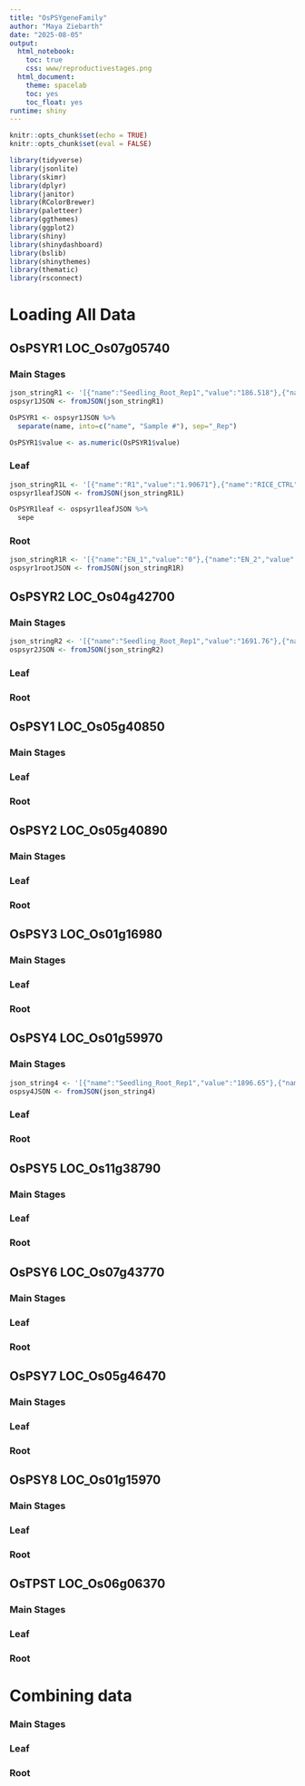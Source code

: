 ```yaml
---
title: "OsPSYgeneFamily"
author: "Maya Ziebarth"
date: "2025-08-05"
output: 
  html_notebook: 
    toc: true
    css: www/reproductivestages.png
  html_document:
    theme: spacelab
    toc: yes
    toc_float: yes
runtime: shiny
---
```


```r
knitr::opts_chunk$set(echo = TRUE)
knitr::opts_chunk$set(eval = FALSE)

library(tidyverse)
library(jsonlite)
library(skimr)
library(dplyr)
library(janitor)
library(RColorBrewer)
library(paletteer)
library(ggthemes)
library(ggplot2)
library(shiny)
library(shinydashboard)
library(bslib)
library(shinythemes)
library(thematic)
library(rsconnect)
```

# Loading All Data 

## OsPSYR1	LOC_Os07g05740
### Main Stages 
```r
json_stringR1 <- '[{"name":"Seedling_Root_Rep1","value":"186.518"},{"name":"Seedling_Root_Rep2","value":"299.477"},{"name":"Seedling_Root_Rep3","value":"255.581"},{"name":"MatureLeaf_Rep1","value":"34.4201"},{"name":"MatureLeaf_Rep2","value":"8.15198"},{"name":"MatureLeaf_Rep3","value":"41.2431"},{"name":"YoungLeaf_Rep1","value":"61.7583"},{"name":"YoungLeaf_Rep2","value":"106.041"},{"name":"YoungLeaf_Rep3","value":"46.173"},{"name":"SAM_Rep1","value":"1371.08"},{"name":"SAM_Rep2","value":"1846.28"},{"name":"SAM_Rep3","value":"1374.58"},{"name":"YoungInflorescence_Rep1","value":"387.136"},{"name":"YoungInflorescence_Rep2","value":"339.229"},{"name":"YoungInflorescence_Rep3","value":"314.496"},{"name":"InflorescenceP2_Rep1","value":"190.025"},{"name":"InflorescenceP2_Rep2","value":"214.833"},{"name":"InflorescenceP2_Rep3","value":"218.335"},{"name":"InflorescenceP3_Rep1","value":"393.506"},{"name":"InflorescenceP3_Rep2","value":"370.559"},{"name":"InflorescenceP3_Rep3","value":"386.242"},{"name":"InflorescenceP4_Rep1","value":"305.965"},{"name":"InflorescenceP4_Rep2","value":"272.508"},{"name":"InflorescenceP4_Rep3","value":"306.641"},{"name":"InflorescenceP5_Rep1","value":"546.943"},{"name":"InflorescenceP5_Rep2","value":"498.505"},{"name":"InflorescenceP5_Rep3","value":"553.791"},{"name":"InflorescenceP6_Rep1","value":"122.77"},{"name":"InflorescenceP6_Rep2","value":"190.882"},{"name":"InflorescenceP6_Rep3","value":"148.922"},{"name":"Seed_S1_Rep1","value":"451.299"},{"name":"Seed_S1_Rep2","value":"738.009"},{"name":"Seed_S1_Rep3","value":"724.682"},{"name":"Seed_S2_Rep1","value":"131.774"},{"name":"Seed_S2_Rep2","value":"101.909"},{"name":"Seed_S2_Rep3","value":"175.655"},{"name":"Seed_S3_Rep1","value":"165.845"},{"name":"Seed_S3_Rep2","value":"113.435"},{"name":"Seed_S3_Rep3","value":"159.465"},{"name":"Seed_S4_Rep1","value":"113.005"},{"name":"Seed_S4_Rep2","value":"86.3515"},{"name":"Seed_S4_Rep3","value":"90.604"},{"name":"Seed_S5_Rep1","value":"122.226"},{"name":"Seed_S5_Rep2","value":"83.6413"},{"name":"Seed_S5_Rep3","value":"81.2791"},{"name":"Stigma_Rep1","value":"105.169"},{"name":"Stigma_Rep2","value":"117.937"},{"name":"Stigma_Rep3","value":"115.129"},{"name":"Ovary_Rep1","value":"398.195"},{"name":"Ovary_Rep2","value":"416.751"},{"name":"Ovary_Rep3","value":"337.358"},{"name":"SuspensionCell_Rep1","value":"194.988"},{"name":"Shoot_Rep1","value":"87.6737"},{"name":"Root_Rep1","value":"106.742"},{"name":"Anther_Rep1","value":"41.0533"},{"name":"Embryo_Rep1","value":"361.636"},{"name":"Endosperm_Rep1","value":"9.93091"},{"name":"5d-seed_Rep1","value":"109.226"}, {"name":"Aerobic_coleoptile_Rep1","value":"176.223"},{"name":"Aerobic_coleoptile_Rep2","value":"119.402"},{"name":"Anoxic_coleoptile_Rep1","value":"279.939"},{"name":"Anoxic_coleoptile_Rep2","value":"213.459"}, {"name":"RICE_CTRL","value":"115.129"}]'
ospsyr1JSON <- fromJSON(json_stringR1)
```

```r
OsPSYR1 <- ospsyr1JSON %>% 
  separate(name, into=c("name", "Sample #"), sep="_Rep") 

OsPSYR1$value <- as.numeric(OsPSYR1$value)
```


### Leaf 
```r
json_stringR1L <- '[{"name":"R1","value":"1.90671"},{"name":"RICE_CTRL","value":"0.647706"},{"name":"R2","value":"2.12788"},{"name":"R3","value":"0.908569"},{"name":"R4","value":"0.944498"},{"name":"R5","value":"0.341341"},{"name":"R6","value":"0.16714"},{"name":"R7","value":"0.143236"},{"name":"R8","value":"0.154641"},{"name":"R9","value":"0.131562"},{"name":"R10","value":"0.10658"},{"name":"R11","value":"0.192609"}]'
ospsyr1leafJSON <- fromJSON(json_stringR1L)
```

```r
OsPSYR1leaf <- ospsyr1leafJSON %>% 
  sepe
```



### Root
```r
json_stringR1R <- '[{"name":"EN_1","value":"0"},{"name":"EN_2","value":"0"},{"name":"EN_3","value":"0"},{"name":"Med_CTRL","value":"0"},{"name":"X35S_1","value":"0"},{"name":"X35S_2","value":"0"},{"name":"X35S_3","value":"0"},{"name":"MZ_1","value":"0"},{"name":"MZ_2","value":"0"},{"name":"MZ_3","value":"0"},{"name":"V_1","value":"0"},{"name":"V_2","value":"0"},{"name":"V_3","value":"0"},{"name":"MCO_1A","value":"0"},{"name":"MCO_1B","value":"0.657433"},{"name":"MCO_2A","value":"0"},{"name":"MCO_2B","value":"0"}]'
ospsyr1rootJSON <- fromJSON(json_stringR1R)
```



## OsPSYR2	LOC_Os04g42700
### Main Stages 
```r
json_stringR2 <- '[{"name":"Seedling_Root_Rep1","value":"1691.76"},{"name":"Seedling_Root_Rep2","value":"1613.14"},{"name":"Seedling_Root_Rep3","value":"1472.27"},{"name":"MatureLeaf_Rep1","value":"241.107"},{"name":"MatureLeaf_Rep2","value":"267.32"},{"name":"MatureLeaf_Rep3","value":"574.511"},{"name":"YoungLeaf_Rep1","value":"928.539"},{"name":"YoungLeaf_Rep2","value":"956.677"},{"name":"YoungLeaf_Rep3","value":"894.605"},{"name":"SAM_Rep1","value":"999.701"},{"name":"SAM_Rep2","value":"975.001"},{"name":"SAM_Rep3","value":"857.725"},{"name":"YoungInflorescence_Rep1","value":"4020.89"},{"name":"YoungInflorescence_Rep2","value":"2410.54"},{"name":"YoungInflorescence_Rep3","value":"2858.52"},{"name":"InflorescenceP2_Rep1","value":"2137.13"},{"name":"InflorescenceP2_Rep2","value":"2267.71"},{"name":"InflorescenceP2_Rep3","value":"2276.46"},{"name":"InflorescenceP3_Rep1","value":"4046.53"},{"name":"InflorescenceP3_Rep2","value":"3618.31"},{"name":"InflorescenceP3_Rep3","value":"4421.7"},{"name":"InflorescenceP4_Rep1","value":"4433.8"},{"name":"InflorescenceP4_Rep2","value":"4145.5"},{"name":"InflorescenceP4_Rep3","value":"4889.35"},{"name":"InflorescenceP5_Rep1","value":"2523.14"},{"name":"InflorescenceP5_Rep2","value":"2429.34"},{"name":"InflorescenceP5_Rep3","value":"2282.03"},{"name":"InflorescenceP6_Rep1","value":"1733.76"},{"name":"InflorescenceP6_Rep2","value":"1823.38"},{"name":"InflorescenceP6_Rep3","value":"1736.75"},{"name":"Seed_S1_Rep1","value":"2381.32"},{"name":"Seed_S1_Rep2","value":"2697.48"},{"name":"Seed_S1_Rep3","value":"2712.98"},{"name":"Seed_S2_Rep1","value":"2037.99"},{"name":"Seed_S2_Rep2","value":"1696.04"},{"name":"Seed_S2_Rep3","value":"2037.93"},{"name":"Seed_S3_Rep1","value":"1262.18"},{"name":"Seed_S3_Rep2","value":"1408.55"},{"name":"Seed_S3_Rep3","value":"1731.29"},{"name":"Seed_S4_Rep1","value":"1036.33"},{"name":"Seed_S4_Rep2","value":"904.301"},{"name":"Seed_S4_Rep3","value":"1113.98"},{"name":"Seed_S5_Rep1","value":"712.078"},{"name":"Seed_S5_Rep2","value":"766.468"},{"name":"Seed_S5_Rep3","value":"697.543"},{"name":"Stigma_Rep1","value":"1738"},{"name":"Stigma_Rep2","value":"1634.51"},{"name":"Stigma_Rep3","value":"1553.69"},{"name":"Ovary_Rep1","value":"1246.51"},{"name":"Ovary_Rep2","value":"1279.12"},{"name":"Ovary_Rep3","value":"1246.23"},{"name":"SuspensionCell_Rep1","value":"846.182"},{"name":"Shoot_Rep1","value":"363.016"},{"name":"Root_Rep1","value":"1197.82"},{"name":"Anther_Rep1","value":"413.025"},{"name":"Embryo_Rep1","value":"900.979"},{"name":"Endosperm_Rep1","value":"265.912"},{"name":"5d-seed_Rep1","value":"287.304"}, {"name":"Aerobic_coleoptile_Rep1","value":"1448.79"},{"name":"Aerobic_coleoptile_Rep2","value":"1283.9"},{"name":"Anoxic_coleoptile_Rep1","value":"789.858"},{"name":"Anoxic_coleoptile_Rep2","value":"857.482"}, {"name":"RICE_CTRL","value":"1070.69"}]'
ospsyr2JSON <- fromJSON(json_stringR2)
```


### Leaf 

### Root


## OsPSY1	LOC_Os05g40850
### Main Stages 

### Leaf 

### Root


## OsPSY2	LOC_Os05g40890
### Main Stages 

### Leaf 

### Root


## OsPSY3	LOC_Os01g16980
### Main Stages 

### Leaf 

### Root


## OsPSY4	LOC_Os01g59970
### Main Stages 
```r
json_string4 <- '[{"name":"Seedling_Root_Rep1","value":"1896.65"},{"name":"Seedling_Root_Rep2","value":"1844.54"},{"name":"Seedling_Root_Rep3","value":"1916.31"},{"name":"MatureLeaf_Rep1","value":"1375.48"},{"name":"MatureLeaf_Rep2","value":"1321.41"},{"name":"MatureLeaf_Rep3","value":"1679.63"},{"name":"YoungLeaf_Rep1","value":"2111.38"},{"name":"YoungLeaf_Rep2","value":"1913.63"},{"name":"YoungLeaf_Rep3","value":"2860.13"},{"name":"SAM_Rep1","value":"669.913"},{"name":"SAM_Rep2","value":"737.604"},{"name":"SAM_Rep3","value":"550.782"},{"name":"YoungInflorescence_Rep1","value":"880.759"},{"name":"YoungInflorescence_Rep2","value":"1064.84"},{"name":"YoungInflorescence_Rep3","value":"1501.67"},{"name":"InflorescenceP2_Rep1","value":"1033.92"},{"name":"InflorescenceP2_Rep2","value":"948.022"},{"name":"InflorescenceP2_Rep3","value":"941.335"},{"name":"InflorescenceP3_Rep1","value":"1035.9"},{"name":"InflorescenceP3_Rep2","value":"1364.78"},{"name":"InflorescenceP3_Rep3","value":"1295.84"},{"name":"InflorescenceP4_Rep1","value":"1324.48"},{"name":"InflorescenceP4_Rep2","value":"1457.69"},{"name":"InflorescenceP4_Rep3","value":"1280.95"},{"name":"InflorescenceP5_Rep1","value":"1089.39"},{"name":"InflorescenceP5_Rep2","value":"1451.68"},{"name":"InflorescenceP5_Rep3","value":"1324.47"},{"name":"InflorescenceP6_Rep1","value":"2376.01"},{"name":"InflorescenceP6_Rep2","value":"2670.33"},{"name":"InflorescenceP6_Rep3","value":"2839.44"},{"name":"Seed_S1_Rep1","value":"1980.76"},{"name":"Seed_S1_Rep2","value":"1972.66"},{"name":"Seed_S1_Rep3","value":"2391.39"},{"name":"Seed_S2_Rep1","value":"1459.54"},{"name":"Seed_S2_Rep2","value":"1620.12"},{"name":"Seed_S2_Rep3","value":"1530.8"},{"name":"Seed_S3_Rep1","value":"1690.4"},{"name":"Seed_S3_Rep2","value":"1531.55"},{"name":"Seed_S3_Rep3","value":"1577.77"},{"name":"Seed_S4_Rep1","value":"1912.15"},{"name":"Seed_S4_Rep2","value":"1894.71"},{"name":"Seed_S4_Rep3","value":"2120.19"},{"name":"Seed_S5_Rep1","value":"2417.35"},{"name":"Seed_S5_Rep2","value":"2661.34"},{"name":"Seed_S5_Rep3","value":"3032.98"}, {"name":"Stigma_Rep1","value":"817.987"},{"name":"Stigma_Rep2","value":"964.226"},{"name":"Stigma_Rep3","value":"953.361"},{"name":"Ovary_Rep1","value":"572.141"},{"name":"Ovary_Rep2","value":"608.633"},{"name":"Ovary_Rep3","value":"976.123"},{"name":"SuspensionCell_Rep1","value":"166.062"},{"name":"Shoot_Rep1","value":"2391.83"},{"name":"Root_Rep1","value":"1656.28"},{"name":"Anther_Rep1","value":"2327.55"},{"name":"Embryo_Rep1","value":"1666.7"},{"name":"Endosperm_Rep1","value":"1326.51"},{"name":"5d-seed_Rep1","value":"1924.93"}, {"name":"Aerobic_coleoptile_Rep1","value":"410.122"},{"name":"Aerobic_coleoptile_Rep2","value":"478.443"},{"name":"Anoxic_coleoptile_Rep1","value":"483.001"},{"name":"Anoxic_coleoptile_Rep2","value":"655.604"} ,{"name":"RICE_CTRL","value":"480.722"}]'
ospsy4JSON <- fromJSON(json_string4)
```


### Leaf 

### Root


## OsPSY5	LOC_Os11g38790
### Main Stages 

### Leaf 

### Root


## OsPSY6	LOC_Os07g43770
### Main Stages 

### Leaf 

### Root


## OsPSY7	LOC_Os05g46470
### Main Stages 

### Leaf 

### Root


## OsPSY8	LOC_Os01g15970

### Main Stages 

### Leaf 

### Root

## OsTPST	LOC_Os06g06370

### Main Stages 

### Leaf 

### Root


# Combining data
### Main Stages 

### Leaf 

### Root






